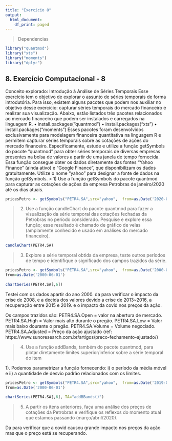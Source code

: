 ```yaml
---
title: "Exercicio 8"
output:
  html_document:
    df_print: paged
---
```



> Dependencias

```r
library("quantmod")
library("xts")
library("moments")
library("dplyr")
```


## 8. Exercício Computacional - 8
Conceito explorado: Introdução à Análise de Séries Temporais
Esse exercício tem o objetivo de explorar o assunto de séries temporais de forma introdutória. Para
isso, existem alguns pacotes que podem nos auxiliar no objetivo desse exercício: capturar séries
temporais do mercado financeiro e realizar sua visualização. Abaixo, estão listados três pacotes
relacionados ao mercado financeiro que podem ser instalados e carregados na linguagem R.
• install.packages("quantmod")
• install.packages("xts")
• install.packages("moments")
Esses pacotes foram desenvolvidos exclusivamente para modelagem financeira quantitativa na linguagem R e permitem capturar séries temporais sobre as cotações de ações do mercado financeiro.
Especificamente, estude e utilize a função getSymbols do pacote "quantmod" para obter séries temporais de diversas empresas presentes na bolsa de valores a partir de uma janela de tempo fornecida.
Essa função consegue obter os dados diretamente das fontes "Yahoo Finance" (ainda ativo) e "Google
Finance", que disponibilizam os dados gratuitamente. Utilize o nome "yahoo" para designar a fonte
de dados na função getSymbols.
> 1) Use a função getSymbols do pacote quantmod para capturar as cotações de ações da empresa
Petrobras de janeiro/2020 até os dias atuais.

```r
pricesPetro <- getSymbols("PETR4.SA",src="yahoo",  from=as.Date('2020-01-01'))

```


> 2) Use a função candleChart do pacote quantmod para fazer a visualização da série temporal
das cotações fechadas da Petrobras no período considerado. Pesquise e explore essa função;
esse resultado é chamado de gráfico de velas (amplamente conhecido e usado em análises do
mercado financeiro).

```r
candleChart(PETR4.SA)
```


> 3) Explore a série temporal obtida da empresa, teste outros períodos de tempo e identifique o
significado dos campos trazidos da série.

```r
pricesPetro <- getSymbols("PETR4.SA",src="yahoo",  from=as.Date('2000-01-01'))
from=as.Date('2000-06-01')
 
chartSeries(PETR4.SA[,6])
```
Testei com os dados apartir do ano 2000. da para verificar o impacto da crise de 2008, e a decida dos valores devido a crise de 2013~2016, a recuperação entre 2015 e 2019. e o impacto da covid nos preços da ação.

Os campos trazidos são: 
PETR4.SA.Open = valor na abertura de mercado.
PETR4.SA.High = Valor mais alto durante o pregão.
PETR4.SA.Low = Valor mais baixo dourante o pregão.
PETR4.SA.Volume = Volume negociado.
PETR4.SA.Adjusted = Preço da ação ajustado (ref: https://www.sunoresearch.com.br/artigos/preco-fechamento-ajustado/)


> 4) Use a função addBands, também do pacote quantmod, para plotar diretamente limites
superior/inferior sobre a série temporal do item

1). Podemos parametrizar a função fornecendo:
i) o período da média móvel e ii) a quantidade de desvio padrão relacionados com os limites.

```r

pricesPetro <- getSymbols("PETR4.SA",src="yahoo",  from=as.Date('2019-01-01'))
from=as.Date('2000-06-01')
 
chartSeries(PETR4.SA[,6], TA="addBBands()")

```



> 5) A partir os itens anteriores, faça uma análise dos preços de cotações da Petrobras e verifique
os reflexos do momento atual que estamos passando (março/abril/2020).

Da para verificar que a covid causou grande impacto nos preços da ação mas que o preço está se recuperando.